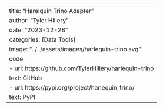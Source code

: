 ---
title: "Harelquin Trino Adapter"
author: "Tyler Hillery"
date: "2023-12-28"
categories: [Data Tools]
image: "../../assets/images/harlequin-trino.svg"
code: 
  - url: https://github.com/TylerHillery/harlequin-trino
    text: GitHub
  - url: https://pypi.org/project/harlequin_trino/
    text: PyPI
---